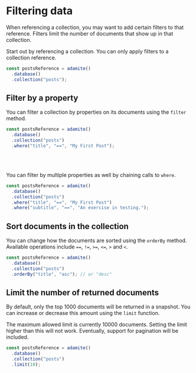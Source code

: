 
# Filtering data

<span className="lead">
  When referencing a collection, you may want to add certain filters to that
  reference. Filters limit the number of documents that show up in that
  collection.
</span>

<section>

<div>

Start out by referencing a collection. You can only apply filters to a collection reference.

</div>

```jsx
const postsReference = adamite()
  .database()
  .collection("posts");
```

</section>

## Filter by a property

<section>

<div>

You can filter a collection by properties on its documents using the `filter` method.

</div>

```jsx
const postsReference = adamite()
  .database()
  .collection("posts")
  .where("title", "==", "My First Post");
```

</section>

<br /><br />

<section>

<div>

You can filter by multiple properties as well by chaining calls to `where`.

</div>

```jsx
const postsReference = adamite()
  .database()
  .collection("posts")
  .where("title", "==", "My First Post")
  .where("subtitle", "==", "An exercise in testing.");
```

</section>

## Sort documents in the collection

<section>

<div>

You can change how the documents are sorted using the `orderBy` method. Available operations include `==`, `!=`, `>=`, `<=`, `>` and `<`.

</div>

```jsx
const postsReference = adamite()
  .database()
  .collection("posts")
  .orderBy("title", "asc"); // or "desc"
```

</section>

## Limit the number of returned documents

<section>

<div>

By default, only the top 1000 documents will be returned in a snapshot. You can increase or decrease this amount using the `limit` function.

<Callout intent={Intent.PRIMARY} icon={null}>
  The maximum allowed limit is currently 10000 documents. Setting the limit
  higher than this will not work. Eventually, support for pagination will be
  included.
</Callout>

</div>

```jsx
const postsReference = adamite()
  .database()
  .collection("posts")
  .limit(10);
```

</section>
